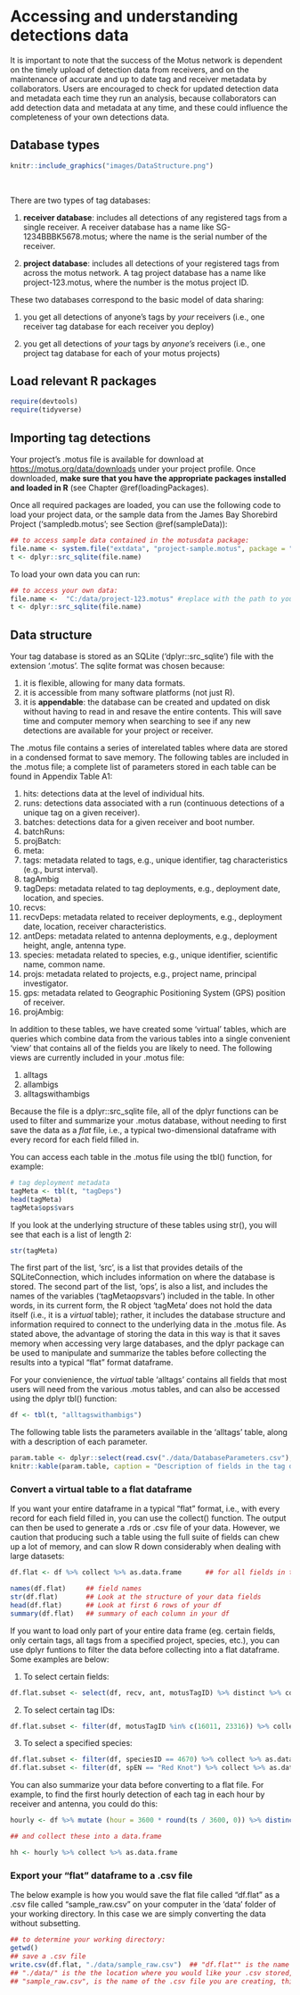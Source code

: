 # Accessing and understanding detections data {#accessingData}

It is important to note that the success of the Motus network is dependent on the timely upload of detection data from receivers, and on the maintenance of accurate and up to date tag and receiver metadata by collaborators.  Users are encouraged to check for updated detection data and metadata each time they run an analysis, because collaborators can add detection data and metadata at any time, and these could influence the completeness of your own detections data.

## Database types {#databaseTypes}

```r

knitr::include_graphics("images/DataStructure.png")

```

<br>

There are two types of tag databases:

1. **receiver database**: includes all detections of any registered tags from a single receiver. A receiver database has a name like SG-1234BBBK5678.motus; where the name is the serial number of the receiver.

2. **project database**: includes all detections of your registered tags from across the motus network. A tag project database has a name like project-123.motus, where the number is the motus project ID.


These two databases correspond to the basic model of data sharing:

1. you get all detections of anyone's tags by *your* receivers (i.e., one receiver tag database for each receiver you deploy)

2. you get all detections of *your* tags by *anyone's* receivers (i.e., one project tag database for each of your motus projects)

## Load relevant R packages {#loadPackages}

```r

require(devtools)
require(tidyverse)

```

## Importing tag detections {#importDetections}

Your project's .motus file is available for download at <https://motus.org/data/downloads> under your project profile. Once downloaded, **make sure that you have the appropriate packages installed and loaded in R** (see Chapter \@ref(loadingPackages). 

Once all required packages are loaded, you can use the following code to load your project data, or the sample data from the James Bay Shorebird Project ('sampledb.motus'; see Section \@ref(sampleData)):

```r
## to access sample data contained in the motusdata package:
file.name <- system.file("extdata", "project-sample.motus", package = "motusdata") 
t <- dplyr::src_sqlite(file.name)
```

To load your own data you can run:
```r
## to access your own data:
file.name <-  "C:/data/project-123.motus" #replace with the path to your data
t <- dplyr::src_sqlite(file.name)
```

## Data structure {#databaseStructure}

Your tag database is stored as an SQLite ('dplyr::src_sqlite') file with the extension '.motus'. The sqlite format was chosen because:

1. it is flexible, allowing for many data formats.
2. it is accessible from many software platforms (not just R).
3. it is **appendable**: the database can be created and updated on disk without having to read in and resave the entire contents. This will save time and computer memory when searching to see if any new detections are available for your project or receiver.

The .motus file contains a series of interelated tables where data are stored in a condensed format to save memory. The following tables are included in the .motus file; a complete list of parameters stored in each table can be found in Appendix Table A1:

1. hits: detections data at the level of individual hits.
2. runs: detections data associated with a run (continuous detections of a unique tag on a given receiver).
3. batches: detections data for a given receiver and boot number.
4. batchRuns:
5. projBatch:
5. meta:
6. tags: metadata related to tags, e.g., unique identifier, tag characteristics (e.g., burst interval).
7. tagAmbig
8. tagDeps: metadata related to tag deployments, e.g., deployment date, location, and species.
9. recvs:
10. recvDeps: metadata related to receiver deployments, e.g., deployment date, location, receiver characteristics.
11. antDeps: metadata related to antenna deployments, e.g., deployment height, angle, antenna type.
12. species: metadata related to species, e.g., unique identifier, scientific name, common name.
13. projs: metadata related to projects, e.g., project name, principal investigator.
14. gps: metadata related to Geographic Positioning System (GPS) position of receiver. 
15. projAmbig: 

In addition to these tables, we have created some 'virtual' tables, which are queries which combine data from the various tables into a single convenient 'view' that contains all of the fields you are likely to need. The following views are currently included in your .motus file:

1. alltags
2. allambigs
3. alltagswithambigs

Because the file is a dplyr::src_sqlite file, all of the dplyr functions can be used to filter and summarize your .motus database, without needing to first save the data as a *flat* file, i.e., a typical two-dimensional dataframe with every record for each field filled in. 

You can access each table in the .motus file using the tbl() function, for example:

```r

# tag deployment metadata
tagMeta <- tbl(t, "tagDeps")
head(tagMeta)           
tagMeta$ops$vars        

```

If you look at the underlying structure of these tables using str(), you will see that each is a list of length 2:

```r

str(tagMeta)

```

The first part of the list, 'src', is a list that provides details of the SQLiteConnection, which includes information on where the database is stored. The second part of the list, 'ops', is also a list, and includes the names of the variables ('tagMeta$ops$vars') included in the  table. In other words, in its current form, the R object 'tagMeta' does not hold the data itself (i.e., it is a *virtual* table); rather, it includes the database structure and information required to connect to the underlying data in the .motus file. As stated above, the advantage of storing the data in this way is that it saves memory when accessing very large databases, and the dplyr package can be used to manipulate and summarize the tables before collecting the results into a typical "flat" format dataframe.

For your convienience, the *virtual* table 'alltags' contains all fields that most users will need from the various .motus tables, and can also be accessed using the dplyr tbl() function:  

```r

df <- tbl(t, "alltagswithambigs")

```

The following table lists the parameters available in the 'alltags' table, along with a description of each parameter.

```r

param.table <- dplyr::select(read.csv("./data/DatabaseParameters.csv"), 1:2)
knitr::kable(param.table, caption = "Description of fields in the tag detections database") 

```

### Convert a virtual table to a flat dataframe {#convertToFlat}

If you want your entire dataframe in a typical "flat" format, i.e., with every record for each field filled in, you can use the collect() function.  The output can then be used to generate a .rds or .csv file of your data. However, we caution that producing such a table using the full suite of fields can chew up a lot of memory, and can slow R down considerably when dealing with large datasets:

```r

df.flat <- df %>% collect %>% as.data.frame      ## for all fields in the df

```

```r

names(df.flat)     ## field names
str(df.flat)       ## Look at the structure of your data fields
head(df.flat)      ## Look at first 6 rows of your df
summary(df.flat)   ## summary of each column in your df

```

If you want to load only part of your entire data frame (eg. certain fields, only certain tags, all tags from a specified project, species, etc.), you can use dplyr funtions to filter the data before collecting into a flat dataframe.  Some examples are below:

1. To select certain fields:
```r

df.flat.subset <- select(df, recv, ant, motusTagID) %>% distinct %>% collect %>% as.data.frame      ## to grab a subset of fields, in this case a unique list of motus tag IDs at each receiver and antenna.

```

2. To select certain tag IDs:
```r

df.flat.subset <- filter(df, motusTagID %in% c(16011, 23316)) %>% collect %>% as.data.frame    ## filter to only include detections of motus tag IDs 9939 and 25643

```

3. To select a specified species:
```r

df.flat.subset <- filter(df, speciesID == 4670) %>% collect %>% as.data.frame    ## filter to only include detections of Swainson's Thrush by species ID
df.flat.subset <- filter(df, spEN == "Red Knot") %>% collect %>% as.data.frame    ## filter to only include detections of Swainson's Thrush by English name

```

You can also summarize your data before converting to a flat file. For example, to find the first hourly detection of each tag in each hour by receiver and antenna, you could do this:

```r

hourly <- df %>% mutate (hour = 3600 * round(ts / 3600, 0)) %>% distinct (recv, ant, motusTagID, hour)

## and collect these into a data.frame

hh <- hourly %>% collect %>% as.data.frame
```

### Export your "flat" dataframe to a .csv file {#exportToCSV}

The below example is how you would save the flat file called "df.flat" as a .csv file called "sample_raw.csv" on your computer in the 'data' folder of your working directory. In this case we are simply converting the data without subsetting.

```r
## to determine your working directory:
getwd()
## save a .csv file
write.csv(df.flat, "./data/sample_raw.csv")  ## "df.flat"" is the name of the flat file within R that you want to convert to a .csv
## "./data/" is the the location where you would like your .csv stored, in this case it's in the data folder in the working directory
## "sample_raw.csv", is the name of the .csv file you are creating, this can be anything you like but must end with .csv.

```
